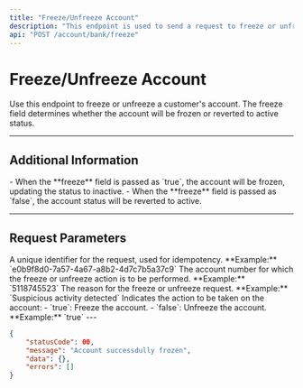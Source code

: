 ```yaml
---
title: "Freeze/Unfreeze Account"
description: "This endpoint is used to send a request to freeze or unfreeze a customer's account."
api: "POST /account/bank/freeze"
---
```


# Freeze/Unfreeze Account

Use this endpoint to freeze or unfreeze a customer's account. The freeze field determines whether the account will be frozen or reverted to active status.

---

## Additional Information

<Info>
  - When the **freeze** field is passed as `true`, the account will be frozen, updating the status to inactive.  
  - When the **freeze** field is passed as `false`, the account status will be reverted to active.
</Info>

---

## Request Parameters

<ParamField header="requestId" type="string" required>
  A unique identifier for the request, used for idempotency.  
  **Example:** `e0b9f8d0-7a57-4a67-a8b2-4d7c7b5a37c9`
</ParamField>

<ParamField body="accountNumber" type="string" required>
  The account number for which the freeze or unfreeze action is to be performed.  
  **Example:** `5118745523`
</ParamField>

<ParamField body="reason" type="string" required>
  The reason for the freeze or unfreeze request.  
  **Example:** `Suspicious activity detected`
</ParamField>

<ParamField body="freeze" type="boolean" required>
  Indicates the action to be taken on the account:  
  - `true`: Freeze the account.  
  - `false`: Unfreeze the account.  
  **Example:** `true`
</ParamField>
---

<ResponseExample>

```json
{
	"statusCode": 00,
	"message": "Account successdully frozen",
	"data": {},
	"errors": []
}
```

</ResponseExample>
